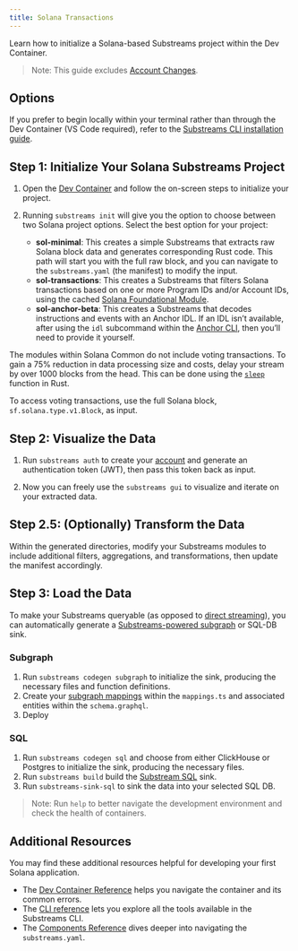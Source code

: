 ```yaml
---
title: Solana Transactions
---
```


Learn how to initialize a Solana-based Substreams project within the Dev Container.

> Note: This guide excludes [Account Changes](substreams/developing/solana/accountchanges/).

## Options

If you prefer to begin locally within your terminal rather than through the Dev Container (VS Code required), refer to the [Substreams CLI installation guide](../references/cli/installing-the-cli.md).

## Step 1: Initialize Your Solana Substreams Project

1. Open the [Dev Container](https://github.com/streamingfast/substreams-starter) and follow the on-screen steps to initialize your project.

2. Running `substreams init` will give you the option to choose between two Solana project options. Select the best option for your project:
   - **sol-minimal**: This creates a simple Substreams that extracts raw Solana block data and generates corresponding Rust code. This path will start you with the full raw block, and you can navigate to the `substreams.yaml` (the manifest) to modify the input.
   - **sol-transactions**: This creates a Substreams that filters Solana transactions based on one or more Program IDs and/or Account IDs, using the cached [Solana Foundational Module](https://substreams.dev/streamingfast/solana-common/v0.3.0).
   - **sol-anchor-beta**: This creates a Substreams that decodes instructions and events with an Anchor IDL. If an IDL isn’t available, after using the `idl` subcommand within the [Anchor CLI](https://www.anchor-lang.com/docs/cli), then you’ll need to provide it yourself.

The modules within Solana Common do not include voting transactions. To gain a 75% reduction in data processing size and costs, delay your stream by over 1000 blocks from the head. This can be done using the [`sleep`](https://doc.rust-lang.org/std/thread/fn.sleep.html) function in Rust.

To access voting transactions, use the full Solana block, `sf.solana.type.v1.Block`, as input.

## Step 2: Visualize the Data

1. Run `substreams auth` to create your [account](https://thegraph.market/) and generate an authentication token (JWT), then pass this token back as input.

2. Now you can freely use the `substreams gui` to visualize and iterate on your extracted data.

## Step 2.5: (Optionally) Transform the Data

Within the generated directories, modify your Substreams modules to include additional filters, aggregations, and transformations, then update the manifest accordingly.

## Step 3: Load the Data

To make your Substreams queryable (as opposed to [direct streaming](../how-to-guides/sinks/stream/stream.md)), you can automatically generate a [Substreams-powered subgraph](/substreams/developing/sinks/sps/introduction/) or SQL-DB sink.

### Subgraph

1. Run `substreams codegen subgraph` to initialize the sink, producing the necessary files and function definitions.
2. Create your [subgraph mappings](/how-to-guides/sinks/subgraph/triggers.md) within the `mappings.ts` and associated entities within the `schema.graphql`.
3. Deploy

### SQL

1. Run `substreams codegen sql` and choose from either ClickHouse or Postgres to initialize the sink, producing the necessary files.
2. Run `substreams build` build the [Substream SQL](/how-to-guides/sinks/sql/sql-sink.md) sink.
3. Run `substreams-sink-sql` to sink the data into your selected SQL DB.

> Note: Run `help` to better navigate the development environment and check the health of containers.

## Additional Resources

You may find these additional resources helpful for developing your first Solana application.

- The [Dev Container Reference](/references/devcontainer-ref.md) helps you navigate the container and its common errors.
- The [CLI reference](/references/cli/command-line-interface.md) lets you explore all the tools available in the Substreams CLI.
- The [Components Reference](/references/substreams-components/packages.md) dives deeper into navigating the `substreams.yaml`.
